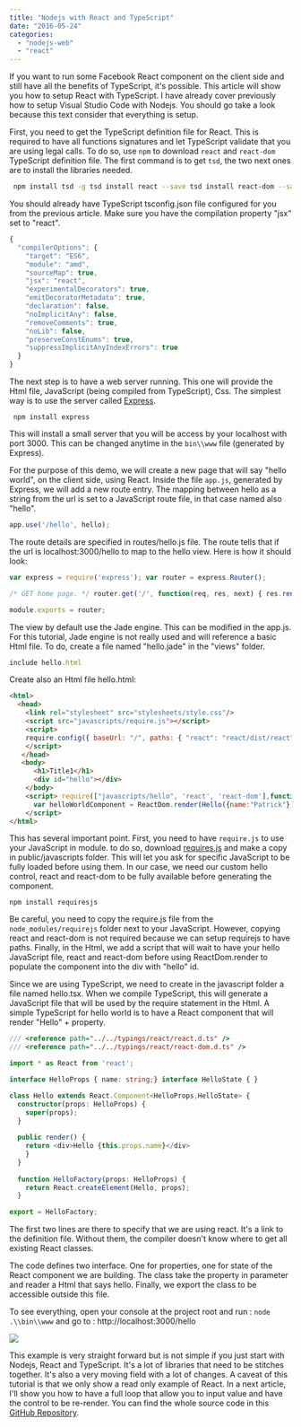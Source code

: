 ```yaml
---
title: "Nodejs with React and TypeScript"
date: "2016-05-24"
categories: 
  - "nodejs-web"
  - "react"
---
```


If you want to run some Facebook React component on the client side and still have all the benefits of TypeScript, it's possible. This article will show you how to setup React with TypeScript. I have already cover previously how to setup Visual Studio Code with Nodejs. You should go take a look because this text consider that everything is setup.

First, you need to get the TypeScript definition file for React. This is required to have all functions signatures and let TypeScript validate that you are using legal calls. To do so, use `npm` to download `react` and `react-dom` TypeScript definition file. The first command is to get `tsd`, the two next ones are to install the libraries needed.

```sh
 npm install tsd -g tsd install react --save tsd install react-dom --save 
``` 

You should already have TypeScript tsconfig.json file configured for you from the previous article. Make sure you have the compilation property "jsx" set to "react".

```typescript
{ 
  "compilerOptions": { 
    "target": "ES6", 
    "module": "amd", 
    "sourceMap": true, 
    "jsx": "react", 
    "experimentalDecorators": true, 
    "emitDecoratorMetadata": true, 
    "declaration": false, 
    "noImplicitAny": false, 
    "removeComments": true, 
    "noLib": false, 
    "preserveConstEnums": true, 
    "suppressImplicitAnyIndexErrors": true 
  } 
} 
``` 


The next step is to have a web server running. This one will provide the Html file, JavaScript (being compiled from TypeScript), Css. The simplest way is to use the server called [Express](https://www.npmjs.com/package/express).

``` 
 npm install express 
``` 

This will install a small server that you will be access by your localhost with port 3000. This can be changed anytime in the `bin\\www` file (generated by Express).

For the purpose of this demo, we will create a new page that will say "hello world", on the client side, using React. Inside the file `app.js`, generated by Express, we will add a new route entry. The mapping between hello as a string from the url is set to a JavaScript route file, in that case named also "hello".

```typescript
app.use('/hello', hello); 
``` 


The route details are specified in routes/hello.js file. The route tells that if the url is localhost:3000/hello to map to the hello view. Here is how it should look:

```typescript
var express = require('express'); var router = express.Router();

/* GET home page. */ router.get('/', function(req, res, next) { res.render('hello', { title: 'Hello Word Title' }); });

module.exports = router; 
``` 


The view by default use the Jade engine. This can be modified in the app.js. For this tutorial, Jade engine is not really used and will reference a basic Html file. To do, create a file named "hello.jade" in the "views" folder. 

```typescript
include hello.html 
``` 


Create also an Html file hello.html: 

```html  
<html> 
  <head> 
    <link rel="stylesheet" src="stylesheets/style.css"/> 
    <script src="javascripts/require.js"></script> 
    <script> 
    require.config({ baseUrl: "/", paths: { "react": "react/dist/react", "react-dom": "react-dom/dist/react-dom", } }); 
    </script>
   </head> 
   <body> 
      <h1>Title1</h1> 
      <div id="hello"></div> 
    </body> 
    <script> require(["javascripts/hello", 'react', 'react-dom'],function(Hello, React, ReactDom) { 
      var helloWorldComponent = ReactDom.render(Hello({name:"Patrick"}), document.getElementById('hello')); } ); 
    </script> 
</html> 
```  

This has several important point. First, you need to have `require.js` to use your JavaScript in module. to do so, download [requires.js](https://www.npmjs.com/package/requirejs) and make a copy in public/javascripts folder. This will let you ask for specific JavaScript to be fully loaded before using them. In our case, we need our custom hello control, react and react-dom to be fully available before generating the component.

```
npm install requiresjs
```

Be careful, you need to copy the require.js file from the `node_modules/requirejs` folder next to your JavaScript. However, copying react and react-dom is not required because we can setup requirejs to have paths. Finally, in the Html, we add a script that will wait to have your hello JavaScript file, react and react-dom before using ReactDom.render to populate the component into the div with "hello" id.

Since we are using TypeScript, we need to create in the javascript folder a file named hello.tsx. When we compile TypeScript, this will generate a JavaScript file that will be used by the require statement in the Html. A simple TypeScript for hello world is to have a React component that will render "Hello" + property.

```typescript
/// <reference path="../../typings/react/react.d.ts" /> 
/// <reference path="../../typings/react/react-dom.d.ts" />

import * as React from 'react';

interface HelloProps { name: string;} interface HelloState { }

class Hello extends React.Component<HelloProps,HelloState> { 
  constructor(props: HelloProps) { 
    super(props); 
  } 
  
  public render() { 
    return <div>Hello {this.props.name}</div> 
    } 
  } 
  
  function HelloFactory(props: HelloProps) { 
    return React.createElement(Hello, props); 
  }

export = HelloFactory; 
``` 

The first two lines are there to specify that we are using react. It's a link to the definition file. Without them, the compiler doesn't know where to get all existing React classes.

The code defines two interface. One for properties, one for state of the React component we are building. The class take the property in parameter and reader a Html that says hello. Finally, we export the class to be accessible outside this file.

To see everything, open your console at the project root and run : `node .\\bin\\www` and go to : http://localhost:3000/hello

![](images/HelloReactPatrick.png)

This example is very straight forward but is not simple if you just start with Nodejs, React and TypeScript. It's a lot of libraries that need to be stitches together. It's also a very moving field with a lot of changes. A caveat of this tutorial is that we only show a read only example of React. In a next article, I'll show you how to have a full loop that allow you to input value and have the control to be re-render. You can find the whole source code in this [GitHub Repository](https://github.com/MrDesjardins/nodejs-experimentation).
